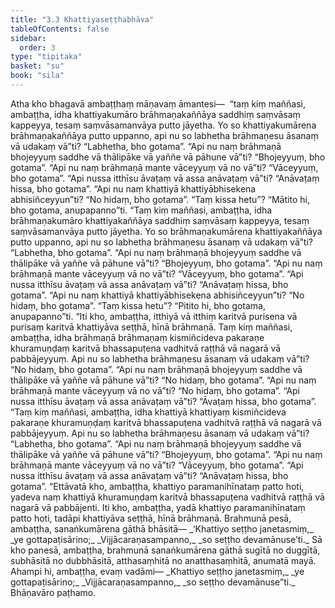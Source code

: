 ```yaml
---
title: "3.3 Khattiyaseṭṭhabhāva"
tableOfContents: false
sidebar:
  order: 3
type: "tipitaka"
basket: "su"
book: "sila"
---
```



<DynamicBreadcrumb />

<Division number="275" book="sila">

<Paragraph number="376" book="sila">
Atha kho bhagavā ambaṭṭhaṃ māṇavaṃ āmantesi—  “taṃ kiṃ maññasi, ambaṭṭha, idha khattiyakumāro brāhmaṇakaññāya saddhiṃ saṃvāsaṃ kappeyya, tesaṃ saṃvāsamanvāya putto jāyetha. Yo so khattiyakumārena brāhmaṇakaññāya putto uppanno, api nu so labhetha brāhmaṇesu āsanaṃ vā udakaṃ vā”ti? “Labhetha, bho gotama”. “Api nu naṃ brāhmaṇā bhojeyyuṃ saddhe vā thālipāke vā yaññe vā pāhune vā”ti? “Bhojeyyuṃ, bho gotama”. “Api nu naṃ brāhmaṇā mante vāceyyuṃ vā no vā”ti? “Vāceyyuṃ, bho gotama”. “Api nussa itthīsu āvaṭaṃ vā assa anāvaṭaṃ vā”ti? “Anāvaṭaṃ hissa, bho gotama”. “Api nu naṃ khattiyā khattiyābhisekena abhisiñceyyun”ti? “No hidaṃ, bho gotama”. “Taṃ kissa hetu”? “Mātito hi, bho gotama, anupapanno”ti.
</Paragraph>

<Paragraph number="377" book="sila">
“Taṃ kiṃ maññasi, ambaṭṭha, idha brāhmaṇakumāro khattiyakaññāya saddhiṃ saṃvāsaṃ kappeyya, tesaṃ saṃvāsamanvāya putto jāyetha. Yo so brāhmaṇakumārena khattiyakaññāya putto uppanno, api nu so labhetha brāhmaṇesu āsanaṃ vā udakaṃ vā”ti? “Labhetha, bho gotama”. “Api nu naṃ brāhmaṇā bhojeyyuṃ saddhe vā thālipāke vā yaññe vā pāhune vā”ti? “Bhojeyyuṃ, bho gotama”. “Api nu naṃ brāhmaṇā mante vāceyyuṃ vā no vā”ti? “Vāceyyuṃ, bho gotama”. “Api nussa itthīsu āvaṭaṃ vā assa anāvaṭaṃ vā”ti? “Anāvaṭaṃ hissa, bho gotama”. “Api nu naṃ khattiyā khattiyābhisekena abhisiñceyyun”ti? “No hidaṃ, bho gotama”. “Taṃ kissa hetu”? “Pitito hi, bho gotama, anupapanno”ti.
</Paragraph>

</Division>
<Division number="276" book="sila">

<Paragraph number="378" book="sila">
“Iti kho, ambaṭṭha, itthiyā vā itthiṃ karitvā purisena vā purisaṃ karitvā khattiyāva seṭṭhā, hīnā brāhmaṇā. Taṃ kiṃ maññasi, ambaṭṭha, idha brāhmaṇā brāhmaṇaṃ kismiñcideva pakaraṇe khuramuṇḍaṃ karitvā bhassapuṭena vadhitvā raṭṭhā vā nagarā vā pabbājeyyuṃ. Api nu so labhetha brāhmaṇesu āsanaṃ vā udakaṃ vā”ti? “No hidaṃ, bho gotama”. “Api nu naṃ brāhmaṇā bhojeyyuṃ saddhe vā thālipāke vā yaññe vā pāhune vā”ti? “No hidaṃ, bho gotama”. “Api nu naṃ brāhmaṇā mante vāceyyuṃ vā no vā”ti? “No hidaṃ, bho gotama”. “Api nussa itthīsu āvaṭaṃ vā assa anāvaṭaṃ vā”ti? “Āvaṭaṃ hissa, bho gotama”.
</Paragraph>

<Paragraph number="379" book="sila">
“Taṃ kiṃ maññasi, ambaṭṭha, idha khattiyā khattiyaṃ kismiñcideva pakaraṇe khuramuṇḍaṃ karitvā bhassapuṭena vadhitvā raṭṭhā vā nagarā vā pabbājeyyuṃ. Api nu so labhetha brāhmaṇesu āsanaṃ vā udakaṃ vā”ti? “Labhetha, bho gotama”. “Api nu naṃ brāhmaṇā bhojeyyuṃ saddhe vā thālipāke vā yaññe vā pāhune vā”ti? “Bhojeyyuṃ, bho gotama”. “Api nu naṃ brāhmaṇā mante vāceyyuṃ vā no vā”ti? “Vāceyyuṃ, bho gotama”. “Api nussa itthīsu āvaṭaṃ vā assa anāvaṭaṃ vā”ti? “Anāvaṭaṃ hissa, bho gotama”.
</Paragraph>

</Division>
<Division number="277" book="sila">

<Paragraph number="380" book="sila">
“Ettāvatā kho, ambaṭṭha, khattiyo paramanihīnataṃ patto hoti, yadeva naṃ khattiyā khuramuṇḍaṃ karitvā bhassapuṭena vadhitvā raṭṭhā vā nagarā vā pabbājenti. Iti kho, ambaṭṭha, yadā khattiyo paramanihīnataṃ patto hoti, tadāpi khattiyāva seṭṭhā, hīnā brāhmaṇā. Brahmunā pesā, ambaṭṭha, sanaṅkumārena gāthā bhāsitā—
</Paragraph>

<Paragraph number="381" type="verses" book="sila">
_‘Khattiyo seṭṭho janetasmiṃ,_  
_ye gottapaṭisārino;_  
_Vijjācaraṇasampanno,_  
_so seṭṭho devamānuse’ti._  

</Paragraph>

<Paragraph number="382" book="sila">
Sā kho panesā, ambaṭṭha, brahmunā sanaṅkumārena gāthā sugītā no duggītā, subhāsitā no dubbhāsitā, atthasaṃhitā no anatthasaṃhitā, anumatā mayā. Ahampi hi, ambaṭṭha, evaṃ vadāmi—
</Paragraph>

<Paragraph number="383" type="verses" book="sila">
_Khattiyo seṭṭho janetasmiṃ,_  
_ye gottapaṭisārino;_  
_Vijjācaraṇasampanno,_  
_so seṭṭho devamānuse”ti._  


</Paragraph>
</Division>

<Paragraph number="384" type="center" book="sila">
Bhāṇavāro paṭhamo.
</Paragraph>